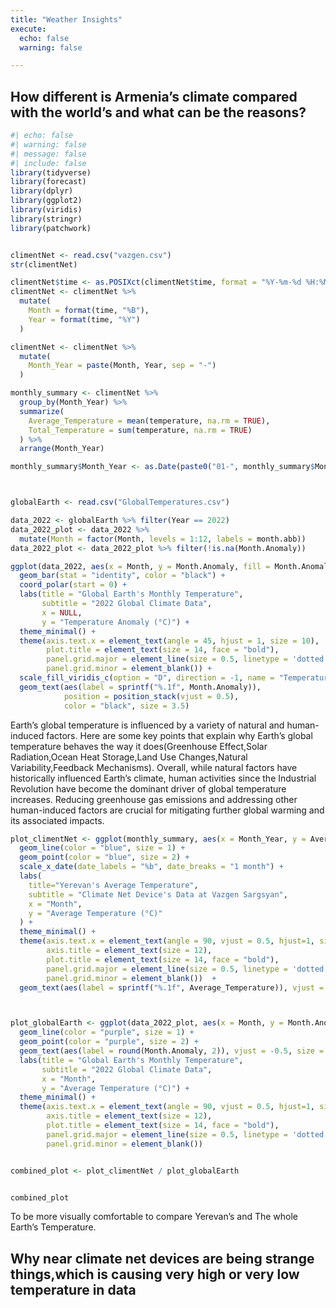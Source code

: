 ```yaml
---
title: "Weather Insights"
execute: 
  echo: false
  warning: false

---
```


## How different is Armenia's climate compared with the world’s and what can be the reasons?

```r
#| echo: false
#| warning: false 
#| message: false
#| include: false
library(tidyverse)  
library(forecast)
library(dplyr)
library(ggplot2)
library(viridis) 
library(stringr)  
library(patchwork)


climentNet <- read.csv("vazgen.csv")
str(climentNet)

climentNet$time <- as.POSIXct(climentNet$time, format = "%Y-%m-%d %H:%M:%S", tz = "UTC")
climentNet <- climentNet %>%
  mutate(
    Month = format(time, "%B"),  
    Year = format(time, "%Y")
  )

climentNet <- climentNet %>%
  mutate(
    Month_Year = paste(Month, Year, sep = "-")
  )

monthly_summary <- climentNet %>%
  group_by(Month_Year) %>%
  summarize(
    Average_Temperature = mean(temperature, na.rm = TRUE),
    Total_Temperature = sum(temperature, na.rm = TRUE)
  ) %>%
  arrange(Month_Year)

monthly_summary$Month_Year <- as.Date(paste0("01-", monthly_summary$Month_Year), format="%d-%B-%Y")



globalEarth <- read.csv("GlobalTemperatures.csv")

data_2022 <- globalEarth %>% filter(Year == 2022)
data_2022_plot <- data_2022 %>% 
  mutate(Month = factor(Month, levels = 1:12, labels = month.abb))  
data_2022_plot <- data_2022_plot %>% filter(!is.na(Month.Anomaly))

```
  
  
  
```r
ggplot(data_2022, aes(x = Month, y = Month.Anomaly, fill = Month.Anomaly)) +
  geom_bar(stat = "identity", color = "black") +
  coord_polar(start = 0) +  
  labs(title = "Global Earth's Monthly Temperature",
       subtitle = "2022 Global Climate Data",
       x = NULL, 
       y = "Temperature Anomaly (°C)") +
  theme_minimal() +
  theme(axis.text.x = element_text(angle = 45, hjust = 1, size = 10),  
        plot.title = element_text(size = 14, face = "bold"), 
        panel.grid.major = element_line(size = 0.5, linetype = 'dotted', color = 'gray'),
        panel.grid.minor = element_blank()) +
  scale_fill_viridis_c(option = "D", direction = -1, name = "Temperature Anomaly") +  
  geom_text(aes(label = sprintf("%.1f", Month.Anomaly)), 
            position = position_stack(vjust = 0.5), 
            color = "black", size = 3.5) 
```
  
Earth's global temperature is influenced by a variety of natural and human-induced factors. Here are some key points that explain why Earth's global temperature behaves the way it does(Greenhouse Effect,Solar Radiation,Ocean Heat Storage,Land Use Changes,Natural Variability,Feedback Mechanisms).
Overall, while natural factors have historically influenced Earth's climate, human activities since the Industrial Revolution have become the dominant driver of global temperature increases. Reducing greenhouse gas emissions and addressing other human-induced factors are crucial for mitigating further global warming and its associated impacts.







```r
plot_climentNet <- ggplot(monthly_summary, aes(x = Month_Year, y = Average_Temperature)) +
  geom_line(color = "blue", size = 1) +
  geom_point(color = "blue", size = 2) +
  scale_x_date(date_labels = "%b", date_breaks = "1 month") +
  labs(
    title="Yerevan's Average Temperature",
    subtitle = "Climate Net Device's Data at Vazgen Sargsyan",
    x = "Month",
    y = "Average Temperature (°C)"
  ) +
  theme_minimal() +
  theme(axis.text.x = element_text(angle = 90, vjust = 0.5, hjust=1, size = 10),  
        axis.title = element_text(size = 12), 
        plot.title = element_text(size = 14, face = "bold"), 
        panel.grid.major = element_line(size = 0.5, linetype = 'dotted', color = 'gray'), 
        panel.grid.minor = element_blank())  +
  geom_text(aes(label = sprintf("%.1f", Average_Temperature)), vjust = -0.5, size = 3, color = "black")  



plot_globalEarth <- ggplot(data_2022_plot, aes(x = Month, y = Month.Anomaly, group = 1)) +
  geom_line(color = "purple", size = 1) + 
  geom_point(color = "purple", size = 2) +  
  geom_text(aes(label = round(Month.Anomaly, 2)), vjust = -0.5, size = 3, color = "black") + 
  labs(title = "Global Earth's Monthly Temperature",
       subtitle = "2022 Global Climate Data",
       x = "Month",
       y = "Average Temperature (°C)") +
  theme_minimal() + 
  theme(axis.text.x = element_text(angle = 90, vjust = 0.5, hjust=1, size = 10),  
        axis.title = element_text(size = 12), 
        plot.title = element_text(size = 14, face = "bold"),
        panel.grid.major = element_line(size = 0.5, linetype = 'dotted', color = 'gray'), 
        panel.grid.minor = element_blank())


combined_plot <- plot_climentNet / plot_globalEarth  


combined_plot
```

To be more visually comfortable to compare Yerevan's and The whole Earth's Temperature.

## Why near climate net devices are being strange things,which is causing very high or very low temperature in data